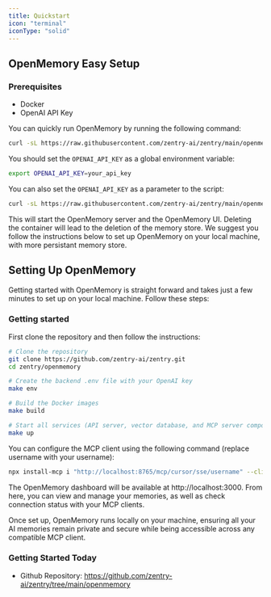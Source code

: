 ```yaml
---
title: Quickstart
icon: "terminal"
iconType: "solid"
---
```


<Snippet file="paper-release.mdx" />

## OpenMemory Easy Setup

### Prerequisites
- Docker
- OpenAI API Key

You can quickly run OpenMemory by running the following command:

```bash
curl -sL https://raw.githubusercontent.com/zentry-ai/zentry/main/openmemory/run.sh | bash
```

You should set the `OPENAI_API_KEY` as a global environment variable:

```bash
export OPENAI_API_KEY=your_api_key
```

You can also set the `OPENAI_API_KEY` as a parameter to the script:

```bash
curl -sL https://raw.githubusercontent.com/zentry-ai/zentry/main/openmemory/run.sh | OPENAI_API_KEY=your_api_key bash
```

This will start the OpenMemory server and the OpenMemory UI. Deleting the container will lead to the deletion of the memory store.
We suggest you follow the instructions below to set up OpenMemory on your local machine, with more persistant memory store.

## Setting Up OpenMemory

Getting started with OpenMemory is straight forward and takes just a few minutes to set up on your local machine. Follow these steps:

### Getting started
First clone the repository and then follow the instructions:
```bash
# Clone the repository
git clone https://github.com/zentry-ai/zentry.git
cd zentry/openmemory

# Create the backend .env file with your OpenAI key
make env

# Build the Docker images
make build

# Start all services (API server, vector database, and MCP server components)
make up
```

You can configure the MCP client using the following command (replace username with your username):

```bash
npx install-mcp i "http://localhost:8765/mcp/cursor/sse/username" --client cursor
```

The OpenMemory dashboard will be available at http://localhost:3000. From here, you can view and manage your memories, as well as check connection status with your MCP clients.

Once set up, OpenMemory runs locally on your machine, ensuring all your AI memories remain private and secure while being accessible across any compatible MCP client.

### Getting Started Today

- Github Repository: https://github.com/zentry-ai/zentry/tree/main/openmemory
